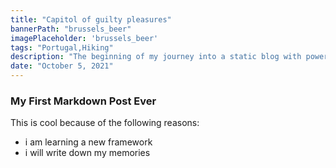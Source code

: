 ```yaml
---
title: "Capitol of guilty pleasures"
bannerPath: "brussels_beer"
imagePlaceholder: 'brussels_beer'
tags: "Portugal,Hiking"
description: "The beginning of my journey into a static blog with powerfully flexible component building capabilities"
date: "October 5, 2021"
---
```


### My First Markdown Post Ever

This is cool because of the following reasons:

- i am learning a new framework
- i will write down my memories
